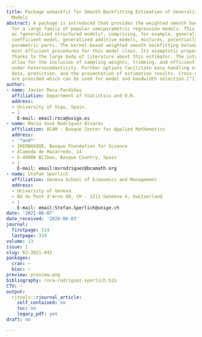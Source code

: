 ```yaml
---
title: Package wsbackfit for Smooth Backfitting Estimation of Generalized Structured
  Models
abstract: A package is introduced that provides the weighted smooth backfitting estimator
  for a large family of popular semiparametric regression models. This family is known
  as *generalized structured models*, comprising, for example, generalized varying
  coefficient model, generalized additive models, mixtures, potentially including
  parametric parts. The kernel-based weighted smooth backfitting belongs to the statistically
  most efficient procedures for this model class. Its asymptotic properties are well-understood
  thanks to the large body of literature about this estimator. The introduced weights
  allow for the inclusion of sampling weights, trimming, and efficient estimation
  under heteroscedasticity. Further options facilitate easy handling of aggregated
  data, prediction, and the presentation of estimation results. Cross-validation methods
  are provided which can be used for model and bandwidth selection.[^1]
author:
- name: Javier Roca-Pardiñas
  affiliation: Department of Statistics and O.R.
  address:
  - University of Vigo, Spain.
  - |
    E-mail: email:roca@uvigo.es
- name: María Xosé Rodríguez-Álvarez
  affiliation: BCAM - Basque Center for Applied Mathematics
  address:
  - '*and*'
  - IKERBASQUE, Basque Foundation for Science
  - Alameda de Mazarredo, 14
  - E-48009 Bilbao, Basque Country, Spain
  - |
    E-mail: email:mxrodriguez@bcamath.org
- name: Stefan Sperlich
  affiliation: Geneva School of Economics and Management
  address:
  - University of Geneva
  - Bd du Pont d'Arve 40, CH - 1211 Geneève 4, Switzerland
  - |
    E-mail: email:Stefan.Sperlich@unige.ch
date: '2021-06-07'
date_received: '2020-06-03'
journal:
  firstpage: 314
  lastpage: 334
volume: 13
issue: 1
slug: RJ-2021-042
packages:
  cran: ~
  bioc: ~
preview: preview.png
bibliography: roca-rodriguez-sperlich.bib
CTV: ~
output:
  rjtools::rjournal_article:
    self_contained: no
    toc: no
    legacy_pdf: yes
draft: no

---
```

